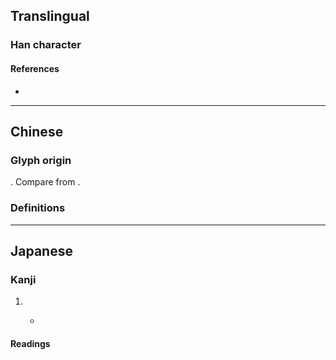 {{also|師|帅}}
{{character info}}
==Translingual==
{{stroke order|strokes=6}}

===Han character===
{{Han char|rn=50|rad=巾|as=03|sn=6|four=|canj=LLMB}}

====References====
* {{Han ref|kx=0329.051|dkj=08800|dj=0634.150|hdz=10730.070|uh=5E08|ud=24072}}

----

==Chinese==

===Glyph origin===
{{Han simp|師|f=𠂤|t=刂}}. Compare {{zh-l|*帅}} from {{zh-l|*帥}}.

===Definitions===
{{zh-see|師}}

----

==Japanese==

===Kanji===
{{ja-kanji|rs=巾03}}

# {{abbreviation of|ja|師}}
#* {{quote-web|ja|date=2021 Mar 5|author=[https://twitter.com/AA__iUEoHnn @AA__iUEoHnn]|publisher=Twitter|url=https://twitter.com/AA__iUEoHnn/status/1367004449554665473}}
#*: {{ja-usex|[[w:ja:調理師法|調%理%师%法]]（昭%和%三%十%三%年%法%律%㐧%百%四%十%七%号）[[により]][[調理師|調%理%师]]の[[免%許]]を[[与える]]よってこの[[証]]を[[交%付]]する|^ちょう%り-%し-%ほう（^しょう%わ% さん%じゅう%さん%-ねん% ほう%りつ% だい%-ひゃく%よん%じゅう%なな-%ごう）に より ちょう%り%-し の めん%きょ を あたえる よって この しょう を こう%ふ する}}

====Readings====
{{ja-readings
|goon=し
|kanon=し
|kun=
}}